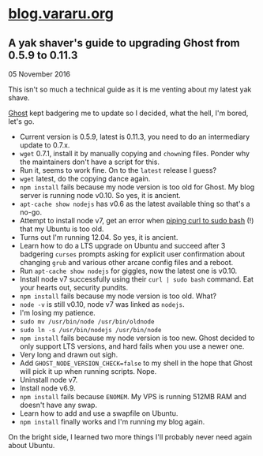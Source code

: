 # [blog.vararu.org](/)

## A yak shaver's guide to upgrading Ghost from 0.5.9 to 0.11.3

<time dateTime="2016-11-05">05 November 2016</time>

This isn't so much a technical guide as it is me venting about my latest yak shave.

[Ghost](https://ghost.org) kept badgering me to update so I decided, what the hell, I'm bored, let's go.

- Current version is 0.5.9, latest is 0.11.3, you need to do an intermediary update to 0.7.x.
- `wget` 0.7.1, install it by manually copying and `chown`ing files. Ponder why the maintainers don't have a script for this.
- Run it, seems to work fine. On to the `latest` release I guess?
- `wget` latest, do the copying dance again.
- `npm install` fails because my node version is too old for Ghost. My blog server is running node v0.10. So yes, it is ancient.
- `apt-cache show nodejs` has v0.6 as the latest available thing so that's a no-go.
- Attempt to install node v7, get an error when [piping curl to sudo bash](https://nodejs.org/en/download/package-manager/) (!) that my Ubuntu is too old.
- Turns out I'm running 12.04. So yes, it is ancient.
- Learn how to do a LTS upgrade on Ubuntu and succeed after 3 badgering `curses` prompts asking for explicit user confirmation about changing `grub` and various other arcane config files and a reboot.
- Run `apt-cache show nodejs` for giggles, now the latest one is v0.10.
- Install node v7 successfully using their `curl | sudo bash` command. Eat your hearts out, security pundits.
- `npm install` fails because my node version is too old. What?
- `node -v` is still v0.10, node v7 was linked as `nodejs`.
- I'm losing my patience.
- `sudo mv /usr/bin/node /usr/bin/oldnode`
- `sudo ln -s /usr/bin/nodejs /usr/bin/node`
- `npm install` fails because my node version is too new. Ghost decided to only support LTS versions, and hard fails when you use a newer one.
- Very long and drawn out sigh.
- Add `GHOST_NODE_VERSION_CHECK=false` to my shell in the hope that Ghost will pick it up when running scripts. Nope.
- Uninstall node v7.
- Install node v6.9.
- `npm install` fails because `ENOMEM`. My VPS is running 512MB RAM and doesn't have any swap.
- Learn how to add and use a swapfile on Ubuntu.
- `npm install` finally works and I'm running my blog again.

On the bright side, I learned two more things I'll probably never need again about Ubuntu.
